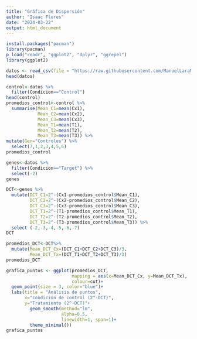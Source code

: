 ```yaml
---
title: "Gráfica de Dispersión"
author: "Isaac Flores"
date: "2024-03-22"
output: html_document
---
```

```r
install.packages("pacman")
library(pacman)
p_load("readr", "ggplot2", "dplyr", "ggrepel")
library(ggplot2)
```
```r
datos <- read_csv(file = "https://raw.githubusercontent.com/ManuelLaraMVZ/Transcript-mica/main/DesnutridasvsEunutridas.csv")
head(datos)
```
```r
control<-datos %>%
  filter(Condicion=="Control")
head(control)
promedios_control<-control %>%
  summarise(Mean_C1=mean(Cx1),
            Mean_C2=mean(Cx2),
            Mean_C3=mean(Cx3),
            Mean_T1=mean(T1),
            Mean_T2=mean(T2),
            Mean_T3=mean(T3)) %>%
mutate(Gen="Controles") %>%
  select(7,1,2,3,4,5,6)
promedios_control

genes<-datos %>%
  filter(Condicion=="Target") %>%
  select(-2)
genes
```
```r
DCT<-genes %>%
  mutate(DCT_C1=2^-(Cx1-promedios_control$Mean_C1),
         DCT_C2=2^-(Cx2-promedios_control$Mean_C2),
         DCT_C3=2^-(Cx3-promedios_control$Mean_C3),
         DCT_T1=2^-(T1-promedios_control$Mean_T1),
         DCT_T2=2^-(T2-promedios_control$Mean_T2),
         DCT_T3=2^-(T3-promedios_control$Mean_T3)) %>%
  select (-2,-3,-4,-5,-6,-7)
DCT
```
```r
promedios_DCT<-DCT%>%
  mutate(Mean_DCT_Cx=(DCT_C1+DCT_C2+DCT_C3)/3,
         Mean_DCT_Tx=(DCT_T1+DCT_T2+DCT_T3)/3)
promedios_DCT
```
```r
grafica_puntos <- ggplot(promedios_DCT,
                         mapping = aes(x=Mean_DCT_Cx, y=Mean_DCT_Tx),
                         colour=cut)+
  geom_point(size = 3, color="blue")+
  labs(title = "Análisis de puntos",
       x="condicion de control (2^-DCT)",
       y="Tratamiento (2^-DCT)"+
         geom_smooth(method="lm",
                     alpha=0.5,
                     linewidth=1, span=1)+
         theme_minimal())
grafica_puntos
```

